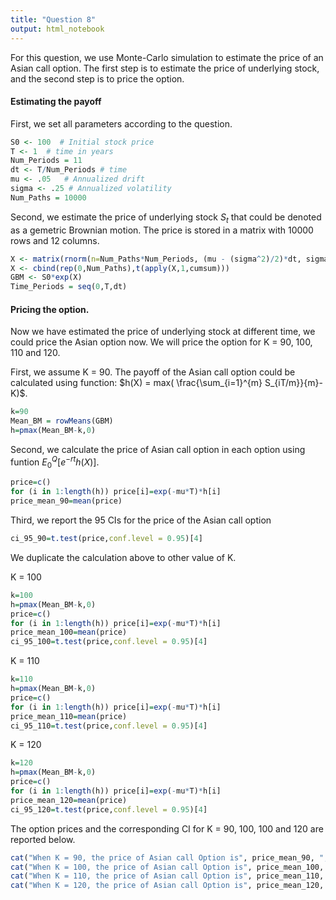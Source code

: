 ```yaml
---
title: "Question 8"
output: html_notebook
---
```

For this question, we use Monte-Carlo simulation to estimate the price of an Asian call option. The first step is to estimate the price of underlying stock, and the second step is to price the option. 

#### Estimating the payoff
First, we set all parameters according to the question.  
```r
S0 <- 100  # Initial stock price
T <- 1  # time in years
Num_Periods = 11
dt <- T/Num_Periods # time
mu <- .05   # Annualized drift
sigma <- .25 # Annualized volatility 
Num_Paths = 10000
```

Second, we estimate the price of underlying stock $S_t$ that could be denoted as a gemetric Brownian motion. The price is stored in a matrix with 10000 rows and 12 columns.
```r
X <- matrix(rnorm(n=Num_Paths*Num_Periods, (mu - (sigma^2)/2)*dt, sigma*sqrt(dt)),Num_Paths,Num_Periods)
X <- cbind(rep(0,Num_Paths),t(apply(X,1,cumsum)))
GBM <- S0*exp(X)
Time_Periods = seq(0,T,dt)
```

#### Pricing the option.
Now we have estimated the price of underlying stock at different time, we could price the Asian option now. We will price the option for K = 90, 100, 110 and 120. 

First, we assume K = 90. The payoff of the Asian call option could be calculated using function: $h(X) = max( \frac{\sum_{i=1}^{m} S_{iT/m}}{m}-K)$.
```r
k=90
Mean_BM = rowMeans(GBM)
h=pmax(Mean_BM-k,0)
```

Second, we calculate the price of Asian call option in each option using funtion $E_0^Q[e^{-rt}h(X)]$.
```r
price=c()
for (i in 1:length(h)) price[i]=exp(-mu*T)*h[i]
price_mean_90=mean(price)
```

Third, we report the 95 CIs for the price of the Asian call option
```r
ci_95_90=t.test(price,conf.level = 0.95)[4]
```

We duplicate the calculation above to other value of K.

K = 100
```r
k=100
h=pmax(Mean_BM-k,0)
price=c()
for (i in 1:length(h)) price[i]=exp(-mu*T)*h[i]
price_mean_100=mean(price)
ci_95_100=t.test(price,conf.level = 0.95)[4]
```

K = 110
```r
k=110
h=pmax(Mean_BM-k,0)
price=c()
for (i in 1:length(h)) price[i]=exp(-mu*T)*h[i]
price_mean_110=mean(price)
ci_95_110=t.test(price,conf.level = 0.95)[4]
```

K = 120
```r
k=120
h=pmax(Mean_BM-k,0)
price=c()
for (i in 1:length(h)) price[i]=exp(-mu*T)*h[i]
price_mean_120=mean(price)
ci_95_120=t.test(price,conf.level = 0.95)[4]
```

The option prices and the corresponding CI for K = 90, 100, 100 and 120 are reported below.
```r
cat("When K = 90, the price of Asian call Option is", price_mean_90, ", with CI(95%) [",ci_95_90$conf.int[1], ci_95_90$conf.int[2],"]\n")
cat("When K = 100, the price of Asian call Option is", price_mean_100, ", with CI(95%) [",ci_95_100$conf.int[1], ci_95_100$conf.int[2],"]\n")
cat("When K = 110, the price of Asian call Option is", price_mean_110, ", with CI(95%) [",ci_95_110$conf.int[1], ci_95_110$conf.int[2],"]\n")
cat("When K = 120, the price of Asian call Option is", price_mean_120, ", with CI(95%) [",ci_95_120$conf.int[1], ci_95_120$conf.int[2],"]\n")
```


